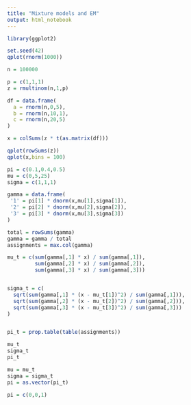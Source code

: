 ```yaml
---
title: "Mixture models and EM"
output: html_notebook
---
```



```r
library(ggplot2)

set.seed(42)
qplot(rnorm(1000))

```

```r
n = 100000

p = c(1,1,1)
z = rmultinom(n,1,p)

df = data.frame(
  a = rnorm(n,0,5), 
  b = rnorm(n,10,1),
  c = rnorm(n,20,5)
)

x = colSums(z * t(as.matrix(df)))

qplot(rowSums(z))
qplot(x,bins = 100)

```

```r

pi = c(0.1,0.4,0.5)
mu = c(0,5,25)
sigma = c(1,1,1)


```

```r

gamma = data.frame(
 '1' = pi[1] * dnorm(x,mu[1],sigma[1]), 
 '2' = pi[2] * dnorm(x,mu[2],sigma[2]),
 '3' = pi[3] * dnorm(x,mu[3],sigma[3])
)

total = rowSums(gamma)
gamma = gamma / total
assignments = max.col(gamma)

mu_t = c(sum(gamma[,1] * x) / sum(gamma[,1]),
         sum(gamma[,2] * x) / sum(gamma[,2]),
         sum(gamma[,3] * x) / sum(gamma[,3]))


sigma_t = c(
  sqrt(sum(gamma[,1] * (x - mu_t[1])^2) / sum(gamma[,1])),
  sqrt(sum(gamma[,2] * (x - mu_t[2])^2) / sum(gamma[,2])),
  sqrt(sum(gamma[,3] * (x - mu_t[3])^2) / sum(gamma[,3]))
)


pi_t = prop.table(table(assignments))

mu_t
sigma_t
pi_t

mu = mu_t
sigma = sigma_t
pi = as.vector(pi_t)


```

```r

pi = c(0,0,1)

```

